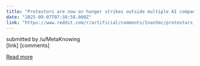 ```yaml
---
title: "Protestors are now on hunger strikes outside multiple AI companies"
date: "2025-09-07T07:38:58.000Z"
link: "https://www.reddit.com/r/artificial/comments/1nan5mc/protestors_are_now_on_hunger_strikes_outside/"
---
```


submitted by    /u/MetaKnowing  
 [link]   [comments]

[Read more](https://www.reddit.com/r/artificial/comments/1nan5mc/protestors_are_now_on_hunger_strikes_outside/)
